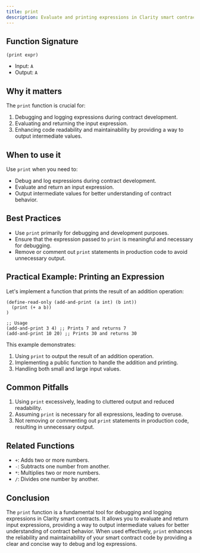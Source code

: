 ```yaml
---
title: print
description: Evaluate and printing expressions in Clarity smart contracts.
---
```


## Function Signature

```clarity
(print expr)
```

- Input: `A`
- Output: `A`

## Why it matters

The `print` function is crucial for:

1. Debugging and logging expressions during contract development.
2. Evaluating and returning the input expression.
3. Enhancing code readability and maintainability by providing a way to output intermediate values.

## When to use it

Use `print` when you need to:

- Debug and log expressions during contract development.
- Evaluate and return an input expression.
- Output intermediate values for better understanding of contract behavior.

## Best Practices

- Use `print` primarily for debugging and development purposes.
- Ensure that the expression passed to `print` is meaningful and necessary for debugging.
- Remove or comment out `print` statements in production code to avoid unnecessary output.

## Practical Example: Printing an Expression

Let's implement a function that prints the result of an addition operation:

```clarity
(define-read-only (add-and-print (a int) (b int))
  (print (+ a b))
)

;; Usage
(add-and-print 3 4) ;; Prints 7 and returns 7
(add-and-print 10 20) ;; Prints 30 and returns 30
```

This example demonstrates:
1. Using `print` to output the result of an addition operation.
2. Implementing a public function to handle the addition and printing.
3. Handling both small and large input values.

## Common Pitfalls

1. Using `print` excessively, leading to cluttered output and reduced readability.
2. Assuming `print` is necessary for all expressions, leading to overuse.
3. Not removing or commenting out `print` statements in production code, resulting in unnecessary output.

## Related Functions

- `+`: Adds two or more numbers.
- `-`: Subtracts one number from another.
- `*`: Multiplies two or more numbers.
- `/`: Divides one number by another.

## Conclusion

The `print` function is a fundamental tool for debugging and logging expressions in Clarity smart contracts. It allows you to evaluate and return input expressions, providing a way to output intermediate values for better understanding of contract behavior. When used effectively, `print` enhances the reliability and maintainability of your smart contract code by providing a clear and concise way to debug and log expressions.
